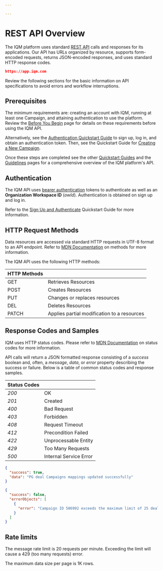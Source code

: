```yaml
---

---
```



# REST API Overview

The IQM platform uses standard [REST API<ExternalLink />](https://en.wikipedia.org/wiki/REST) calls and responses for its applications. Our API has URLs organized by resource, supports form-encoded requests, returns JSON-encoded responses, and uses standard HTTP response codes. 

```json title="Base URL"
https://app.iqm.com
```

Review the following sections for the basic information on API specifications to avoid errors and workflow interruptions. 

## Prerequisites 

The minimum requirements are: creating an account with IQM, running at least one Campaign, and attaining authentication to use the platform. Review the [Before You Begin](/Getting%20Started/Before-You-Begin) page for details on these requirements before using the IQM API. 

Alternatively, see the [Authentication Quickstart Guide](/Quickstart%20Guides/Authentication-Quickstart-Guide) to sign up, log in, and obtain an authentication token. Then, see the Quickstart Guide for [Creating a New Campaign](/Quickstart%20Guides/Upload-Creative-and-Create-a-Campaign-API-Quickstart-Guide). 

Once these steps are completed see the other [Quickstart Guides](/Quickstart%20Guides/) and the [Guidelines](/Guidelines/) pages for a comprehensive overview of the IQM platform's API. 

## Authentication

The IQM API uses [bearer authentication<ExternalLink />](https://swagger.io/docs/specification/v3_0/authentication/bearer-authentication/) tokens to authenticate as well as an **Organization Workspace ID** (<var>owId</var>). Authentication is obtained on sign up and log in. 

Refer to the [Sign Up and Authenticate](/docs/Quickstart%20Guides/Authentication-Quickstart-Guide.mdx) Quickstart Guide for more information.

## HTTP Request Methods

Data resources are accessed via standard HTTP requests in UTF-8 format to an API endpoint. Refer to [MDN Documentation<ExternalLink />](https://developer.mozilla.org/en-US/Web/HTTP/Methods) on methods for more information. 

The IQM API uses the following HTTP methods:

<div class="smallTable">

| HTTP Methods |  |
|---|---|
| <span class="badge bar badge--primary">GET</span> | Retrieves Resources |
| <span class="badge bar badge--success">POST</span> | Creates Resources |
| <span class="badge bar badge--warning">PUT</span> | Changes or replaces resources |
| <span class="badge bar badge--danger">DEL</span> | Deletes Resources |
| <span class="badge bar badge--info">PATCH</span> | Applies partial modification to a resources |

</div>

## Response Codes and Samples 

IQM uses HTTP status codes. Please refer to [MDN Documentation<ExternalLink />](https://developer.mozilla.org/en-US/Web/HTTP/Status)  on status codes for more information. 

API calls will return a JSON formatted response consisting of a <var>success</var> boolean and, often, a <var>message</var>, <var>data</var>, or <var>error</var> property describing the success or failure. Below is a table of common status codes and response samples. 

<div class="container">
  <div class="child1a">

| Status Codes |  |
| ---  |--- |
| <var>200</var> | OK |
| <var>201</var> | Created |
| <var>400</var> | Bad Request |
| <var>403</var> | Forbidden |
| <var>408</var> | Request Timeout |
| <var>412</var> | Precondition Failed |
| <var>422</var> | Unprocessable Entity |
| <var>429</var> | Too Many Requests |
| <var>500</var> | Internal Service Error|

</div>
<div class="child2b">

```json title="Response 200"
{
  "success": true,
  "data": "PG deal Campaigns mappings updated successfully"
}
```

```json title="Response 422"
{
  "success": false,
  "errorObjects": [
    {
      "error": "Campaign ID 506992 exceeds the maximum limit of 25 deals"
    }
  ]
}
```

</div></div>

## Rate limits

The message rate limit is 20 requests per minute. Exceeding the limit will cause a 429 (too many requests) error.

The maximum data size per page is 1K rows.